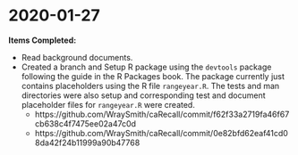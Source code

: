 # 2020-01-27 {#jan27}

**Items Completed:**

- Read background documents.
- Created a branch and Setup R package using the `devtools` package following the guide in the R Packages book. The package currently just contains placeholders using the R file `rangeyear.R`. The tests and man directories were also setup and corresponding test and document placeholder files for `rangeyear.R` were created.
    - https://github.com/WraySmith/caRecall/commit/f62f33a2719fa46f67cb638c4f7475ee02a47c0d
    - https://github.com/WraySmith/caRecall/commit/0e82bfd62eaf41cd08da42f24b11999a90b47768
